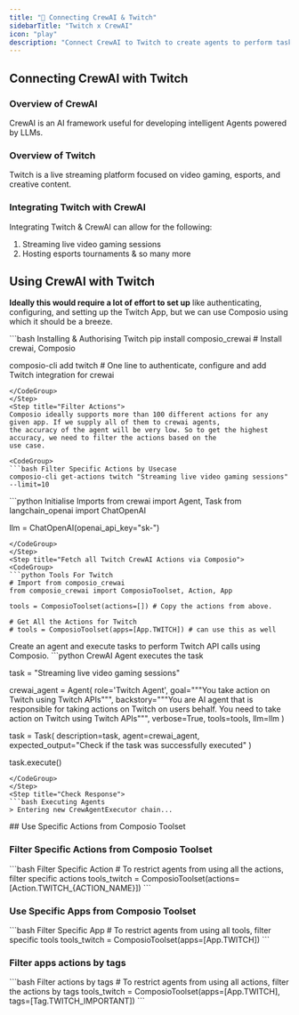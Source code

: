 ```yaml
---
title: "🚀 Connecting CrewAI & Twitch"
sidebarTitle: "Twitch x CrewAI"
icon: "play"
description: "Connect CrewAI to Twitch to create agents to perform tasks using natural language"
---
```


## Connecting CrewAI with Twitch

### Overview of CrewAI

CrewAI is an AI framework useful for developing intelligent Agents powered by LLMs.

### Overview of Twitch

Twitch is a live streaming platform focused on video gaming, esports, and creative content.

### Integrating Twitch with CrewAI

Integrating Twitch & CrewAI can allow for the following:

1. Streaming live video gaming sessions
2. Hosting esports tournaments
& so many more

## Using CrewAI with Twitch

<Steps>
<Step title="Setting Up the Environment">

**Ideally this would require a lot of effort to set up** like authenticating, configuring, and setting up the Twitch App, but we can use Composio using which it should be a breeze.

<CodeGroup>
```bash Installing & Authorising Twitch
pip install composio_crewai # Install crewai, Composio 

composio-cli add twitch # One line to authenticate, configure and add Twitch integration for crewai
```
</CodeGroup>
</Step>
<Step title="Filter Actions">
Composio ideally supports more than 100 different actions for any given app. If we supply all of them to crewai agents, 
the accuracy of the agent will be very low. So to get the highest accuracy, we need to filter the actions based on the 
use case.

<CodeGroup>
```bash Filter Specific Actions by Usecase
composio-cli get-actions twitch "Streaming live video gaming sessions" --limit=10
```
</CodeGroup>

</Step>
<Step title="Import Base Packages">

<CodeGroup>
```python Initialise Imports
from crewai import Agent, Task
from langchain_openai import ChatOpenAI

llm = ChatOpenAI(openai_api_key="sk-<OPENAI KEY>")
```
</CodeGroup>
</Step>
<Step title="Fetch all Twitch CrewAI Actions via Composio">
<CodeGroup>
```python Tools For Twitch
# Import from composio_crewai
from composio_crewai import ComposioToolset, Action, App

tools = ComposioToolset(actions=[]) # Copy the actions from above. 

# Get All the Actions for Twitch
# tools = ComposioToolset(apps=[App.TWITCH]) # can use this as well
```
</CodeGroup>
</Step>
<Step title="Execute the Agent">
Create an agent and execute tasks to perform Twitch API calls using Composio. 
<CodeGroup>
```python CrewAI Agent executes the task

task = "Streaming live video gaming sessions"

crewai_agent = Agent(
    role='Twitch Agent',
    goal="""You take action on Twitch using Twitch APIs""",
    backstory="""You are AI agent that is responsible for taking actions on Twitch on users behalf. You need to take action on Twitch using Twitch APIs""",
    verbose=True,
    tools=tools,
    llm=llm
)

task = Task(
    description=task,
    agent=crewai_agent,
    expected_output="Check if the task was successfully executed"
)

task.execute()
```
</CodeGroup>
</Step>
<Step title="Check Response">
```bash Executing Agents
> Entering new CrewAgentExecutor chain...
```
</Step>
</Steps>
## Use Specific Actions from Composio Toolset

### Filter Specific Actions from Composio Toolset

<CodeGroup>
```bash Filter Specific Action
# To restrict agents from using all the actions, filter specific actions
tools_twitch = ComposioToolset(actions=[Action.TWITCH_{ACTION_NAME}])
```
</CodeGroup>

### Use Specific Apps from Composio Toolset
<CodeGroup>
```bash Filter Specific App
# To restrict agents from using all tools, filter specific tools
tools_twitch = ComposioToolset(apps=[App.TWITCH])
```
</CodeGroup>

### Filter apps actions by tags 
<CodeGroup>
```bash Filter actions by tags
# To restrict agents from using all actions, filter the actions by tags
tools_twitch = ComposioToolset(apps=[App.TWITCH], tags=[Tag.TWITCH_IMPORTANT])
```
</CodeGroup>